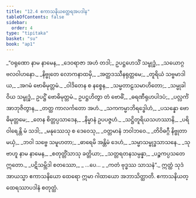 ```yaml
---
title: "12.4 ဧကာသနိယတ္ထေရအပဒါန"
tableOfContents: false
sidebar:
  order: 4
type: "tipitaka"
basket: "su"
book: "ap1"
---
```



<DynamicBreadcrumb />

<Division number="31" book="ap1" e="ch" v="20" p="163">

<Paragraph number="1977" type="verses" book="ap1">
_“ဝရုဏော နာမ နာမေန,_  
_ဒေဝရာဇာ အဟံ တဒါ;_  
ဥပဋ္ဌဟေသိံ သမ္ဗုဒ္ဓံ,_  
_သယောဂ္ဂဗလဝါဟနော._  

</Paragraph>

</Division>
<Division number="32" book="ap1" e="ch" v="20" p="164">

<Paragraph number="1978" type="verses" book="ap1">
_နိဗ္ဗုတေ လောကနာထမှိ,_  
_အတ္ထဒဿီနရုတ္တမေ;_  
_တူရိယံ သဗ္ဗမာဒါယ,_  
_အဂမံ ဗောဓိမုတ္တမံ._  

</Paragraph>

</Division>
<Division number="33" book="ap1" e="ch" v="20" p="164">

<Paragraph number="1979" type="verses" book="ap1">
_ဝါဒိတေန စ နစ္စေန,_  
_သမ္မတာဠသမာဟိတော;_  
_သမ္မုခါ ဝိယ သမ္ဗုဒ္ဓံ,_  
ဥပဋ္ဌိံ ဗောဓိမုတ္တမံ._  

</Paragraph>

</Division>
<Division number="34" book="ap1" e="ch" v="20" p="164">

<Paragraph number="1980" type="verses" book="ap1">
ဥပဋ္ဌဟိတွာ တံ ဗောဓိံ,_  
_ဓရဏီရုဟပါဒပံ;_  
_ပလ္လင်္ကံ အာဘုဇိတွာန,_  
_တတ္ထ ကာလင်္ကတော အဟံ._  

</Paragraph>

</Division>
<Division number="35" book="ap1" e="ch" v="20" p="164">

<Paragraph number="1981" type="verses" book="ap1">
_သကကမ္မာဘိရဒ္ဓေါဟံ,_  
_ပသန္နော ဗောဓိမုတ္တမေ;_  
_တေန စိတ္တပ္ပသာဒေန,_  
_နိမ္မာနံ ဥပပဇ္ဇဟံ._  

</Paragraph>

</Division>
<Division number="36" book="ap1" e="ch" v="20" p="164">

<Paragraph number="1982" type="verses" book="ap1">
_သဋ္ဌိတူရိယသဟဿာနိ,_  
_ပရိဝါရေန္တိ မံ သဒါ;_  
_မနုဿေသု စ ဒေဝေသု,_  
_ဝတ္တမာနံ ဘဝါဘဝေ._  

</Paragraph>

</Division>
<Division number="37" book="ap1" e="ch" v="20" p="164">

<Paragraph number="1983" type="verses" book="ap1">
_တိဝိဓဂ္ဂီ နိဗ္ဗုတာ မယှံ,_  
_ဘဝါ သဗ္ဗေ သမူဟတာ;_  
_ဓာရေမိ အန္တိမံ ဒေဟံ,_  
_သမ္မာသမ္ဗုဒ္ဓသာသနေ._  

</Paragraph>

</Division>
<Division number="38" book="ap1" e="ch" v="20" p="164">

<Paragraph number="1984" type="verses" book="ap1">
_သုဗာဟူ နာမ နာမေန,_  
_စတုတ္တိံသာသု ခတ္တိယာ;_  
_သတ္တရတနသမ္ပန္နာ,_  
_ပဉ္စကပ္ပသတေ ဣတော._  

</Paragraph>

</Division>
<Division number="39" book="ap1" e="ch" v="20" p="164">

<Paragraph number="1985" type="verses" book="ap1">
_ပဋိသမ္ဘိဒါ စတဿော,_  
_ …ပေ… _  
_ကတံ ဗုဒ္ဓဿ သာသနံ”._  

</Paragraph>

<Paragraph number="1986" book="ap1">
ဣတ္ထံ သုဒံ အာယသ္မာ ဧကာသနိယော ထေရော ဣမာ ဂါထာယော အဘာသိတ္ထာတိ.

</Paragraph>
</Division>

<Paragraph number="1987" type="center" book="ap1">
ဧကာသနိယတ္ထေရဿာပဒါနံ စတုတ္ထံ.
</Paragraph>